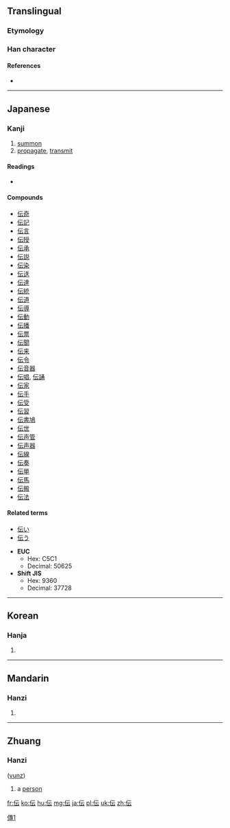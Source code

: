 {{also|傳}}<!-- may be replaced by zh-forms -->
==Translingual==

===Etymology===
{{Han simp|傳|f=專|t=云}}

===Han character===
{{Han char|rn=9|rad=人|as=04|sn=6|four=2123<sub>1</sub>|canj=人一一戈 (OMMI), X人一一戈 (XOMMI)|ids=⿰[[亻]][[云]]}}

====References====
* {{Han ref|kx=0096.121|dkj=00462|dj=0204.140|hdz=10117.160|uh=4F1D|ud=20253|bh=C9B4|bd=51636}}

[[Category:CJKV characters simplified differently in Japan and China|傳1]]

----

==Japanese==

===Kanji===
{{ja-kanji|grade=4|rs=人04|style=s|kyu=傳}}

# [[summon]]
# [[propagate]], [[transmit]]

====Readings====
* {{ja-readings|on=[[でん]] ([[den]]), [[てん]] ([[ten]])|kun=[[つたえる]] ([[伝える]], [[tsutaeru]]), [[つたえ]] ([[伝え]], [[tsutae]]), [[つたわる]] ([[伝わる]], [[tsutawaru]])}}

====Compounds====
* [[伝奇]]
* [[伝記]]
* [[伝言]]
* [[伝授]]
* [[伝承]]
* [[伝説]]
* [[伝染]]
* [[伝送]]
* [[伝達]]
* [[伝統]]
* [[伝道]]
* [[伝導]]
* [[伝動]]
* [[伝播]]
* [[伝票]]
* [[伝聞]]
* [[伝来]]
* [[伝令]]
* [[伝音器]]
* [[伝唱]], [[伝誦]]
* [[伝家]]
* [[伝手]]
* [[伝受]]
* [[伝習]]
* [[伝書鳩]]
* [[伝世]]
* [[伝声管]]
* [[伝声器]]
* [[伝線]]
* [[伝奏]]
* [[伝単]]
* [[伝馬]]
* [[伝搬]]
* [[伝法]]

====Related terms====
* [[伝い]]
* [[伝う]]

* '''EUC'''
** Hex: C5C1
** Decimal: 50625
* '''Shift JIS'''
** Hex: 9360
** Decimal: 37728

----

==Korean==

===Hanja===
{{ko-hanja|hangeul=[[전]]|rv=jeon|mr=chŏn|y=cen}}

# {{defn|lang=ko|sort=人04}}

----

==Mandarin==

===Hanzi===
{{cmn-hanzi|pin=[[chuán]] ([[chuan2]])|wg=ch'uan<sup>2</sup>}}

# {{defn|lang=cmn|sort=人04}}

----

==Zhuang==

===Hanzi===
{{head|za|hanzi}} ([[vunz]])

# a [[person]]

[[fr:伝]]
[[ko:伝]]
[[hu:伝]]
[[mg:伝]]
[[ja:伝]]
[[pl:伝]]
[[uk:伝]]
[[zh:伝]]